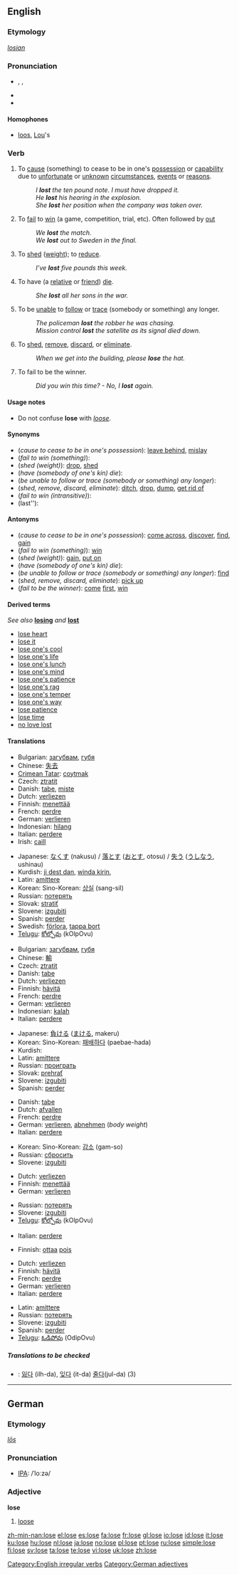 {{see|Lose}}
==English==

===Etymology===
{{OE.}} ''[[losian]]''

===Pronunciation===
* {{enPR|lo͞oz}}, {{IPA|/luːz/}}, {{SAMPA|/lu:z/}}
* {{rhymes|uːz}}
* {{audio|en-us-lose.ogg|Audio (US)}}

====Homophones====
* [[loo]]s, [[Lou]]'s

===Verb===
{{en-verb|loses|losing|lost}}

# {{transitive}} To [[cause]] (something) to cease to be in one's [[possession]] or [[capability]] due to [[unfortunate]] or [[unknown]] [[circumstance]]s, [[event]]s or [[reason]]s.
#: ''I '''lost''' the ten pound note. I must have dropped it.''
#: ''He '''lost''' his hearing in the explosion.''
#: ''She '''lost''' her position when the company was taken over.''
# {{transitive}} To [[fail]] to [[win]] (a game, competition, trial, etc). Often followed by [[out]]
#: ''We '''lost''' the match.''
#: ''We '''lost''' out to Sweden in the final.''
# {{transitive}} To [[shed]] ([[weight]]); to [[reduce]].
#: ''I’ve '''lost''' five pounds this week.''
# {{transitive}} To have (a [[relative]] or [[friend]]) [[die]].
#: ''She '''lost''' all her sons in the war.''
# {{transitive}} To be [[unable]] to [[follow]] or [[trace]] (somebody or something) any longer.
#: ''The policeman '''lost''' the robber he was chasing.''
#: ''Mission control '''lost''' the satellite as its signal died down.''
# {{transitive}} {{informal}} To [[shed]], [[remove]], [[discard]], or [[eliminate]].
#: ''When we get into the building, please '''lose''' the hat.''
# {{intransitive}} To fail to be the winner.
#: ''Did you win this time? - No, I '''lost''' again.''

====Usage notes====
* Do not confuse '''lose''' with ''[[loose]]''.

====Synonyms====
* (''cause to cease to be in one's possession''): [[leave behind]], [[mislay]]
* (''fail to win (something)''):
* (''shed (weight)''): [[drop]], [[shed]]
* (''have (somebody of one's kin) die''):
* (''be unable to follow or trace (somebody or something) any longer''):
* (''shed, remove, discard, eliminate''): [[ditch]], [[drop]], [[dump]], [[get rid of]]
* (''fail to win (intransitive)''):
* (last''):

====Antonyms====
* (''cause to cease to be in one's possession''): [[come across]], [[discover]], [[find]], [[gain]]
* (''fail to win (something)''): [[win]]
* (''shed (weight)''): [[gain]], [[put on]]
* (''have (somebody of one's kin) die''):
* (''be unable to follow or trace (somebody or something) any longer''): [[find]]
* (''shed, remove, discard, eliminate''): [[pick up]]
* (''fail to be the winner''): [[come]] [[first]], [[win]]

====Derived terms====
''See also'' '''[[losing]]''' ''and'' '''[[lost]]'''
* [[lose heart]]
* [[lose it]]
* [[lose one's cool]]
* [[lose one's life]]
* [[lose one's lunch]]
* [[lose one's mind]]
* [[lose one's patience]]
* [[lose one's rag]]
* [[lose one's temper]]
* [[lose one's way]]
* [[lose patience]]
* [[lose time]]
* [[no love lost]]

====Translations====
{{trans-top|cause (something) to cease to be in one's possession or capability}}
* Bulgarian: [[загубвам]], [[губя]]
* Chinese: [[失去]]
* [[Crimean Tatar]]: [[coytmak]]
* Czech: [[ztratit]]
* Danish: [[tabe]], [[miste]]
* Dutch: [[verliezen]]
* Finnish: [[menettää]]
* French: [[perdre]]
* German: [[verlieren]]
* Indonesian: [[hilang]]
* Italian: [[perdere]]
* Irish: [[caill]]
{{trans-mid}}
* Japanese: [[なくす]] (nakusu) / [[落とす]] ([[おとす]], otosu) / [[失う]] ([[うしなう]], ushinau)
* Kurdish: [[ji dest dan]], [[winda|winda kirin]], {{KUchar|[[بزر کردن]]}}
* Latin: [[amittere]]
* Korean: Sino-Korean: [[상실]] (sang-sil)
* Russian: [[пoтeрять]]
* Slovak: [[stratiť]]
* Slovene: [[izgubiti]]
* Spanish: [[perder]]
* Swedish: [[förlora]], [[tappa bort]]
* [[Telugu]]: [[కోల్పోవు]] (kOlpOvu)
{{trans-bottom}}

{{trans-top|(transitive) fail to win}}
* Bulgarian: [[загубвам]], [[губя]]
* Chinese: [[輸]]
* Czech: [[ztratit]]
* Danish: [[tabe]]
* Dutch: [[verliezen]]
* Finnish: [[hävitä]]
* French: [[perdre]]
* German: [[verlieren]]
* Indonesian: [[kalah]]
* Italian: [[perdere]]
{{trans-mid}}
* Japanese: [[負ける]] ([[まける]], makeru)
* Korean: Sino-Korean: [[패배]]하다 (paebae-hada)
* Kurdish: {{KUchar|[[دۆڕاندن]]}}
* Latin: [[amittere]]
* Russian: [[проиграть]]
* Slovak: [[prehrať]]
* Slovene: [[izgubiti]]
* Spanish: [[perder]]
{{trans-bottom}}

{{trans-top|shed (weight)}}
* Danish: [[tabe]]
* Dutch: [[afvallen]]
* French: [[perdre]]
* German: [[verlieren]], [[abnehmen]] (''body weight'')
* Italian: [[perdere]]
{{trans-mid}}
* Korean: Sino-Korean: [[감소]] (gam-so)
* Russian: [[сбросить]]
* Slovene: [[izgubiti]]
{{trans-bottom}}

{{trans-top|have (somebody of one's kin) die}}
* Dutch: [[verliezen]]
* Finnish: [[menettää]]
* German: [[verlieren]]
{{trans-mid}}
* Russian: [[потерять]]
* Slovene: [[izgubiti]]
* [[Telugu]]: [[కోల్పోవు]] (kOlpOvu)
{{trans-bottom}}

{{trans-top|be unable to follow or trace (somebody or something) any longer}}
* Italian: [[perdere]]
{{trans-mid}}
{{trans-bottom}}

{{trans-top|informal: shed, remove, discard, eliminate}}
* Finnish: [[ottaa]] [[pois]]
{{trans-mid}}
{{trans-bottom}}

{{trans-top|fail to be the winner}}
* Dutch: [[verliezen]]
* Finnish: [[hävitä]]
* French: [[perdre]]
* German: [[verlieren]]
* Italian: [[perdere]]
{{trans-mid}}
* Latin: [[amittere]]
* Russian: [[потерять]]
* Slovene: [[izgubiti]]
* Spanish: [[perder]]
* [[Telugu]]: [[ఓడిపోవు]] (OdipOvu)
{{trans-bottom}}

=====Translations to be checked=====
{{checktrans}}
* {{ttbc|Korean}}: [[잃다]] (ilh-da), [[잊다]] (it-da) [[줄다]](jul-da) (3)

[[Category:English irregular verbs]]

----

==German==

===Etymology===
{{OHG.|de}} ''[[lōs]]''

===Pronunciation===
* [[IPA]]: /ˈloːzə/

===Adjective===
'''lose'''

# [[loose]]

[[Category:German adjectives]]

[[zh-min-nan:lose]]
[[el:lose]]
[[es:lose]]
[[fa:lose]]
[[fr:lose]]
[[gl:lose]]
[[io:lose]]
[[id:lose]]
[[it:lose]]
[[ku:lose]]
[[hu:lose]]
[[nl:lose]]
[[ja:lose]]
[[no:lose]]
[[pl:lose]]
[[pt:lose]]
[[ru:lose]]
[[simple:lose]]
[[fi:lose]]
[[sv:lose]]
[[ta:lose]]
[[te:lose]]
[[vi:lose]]
[[uk:lose]]
[[zh:lose]]